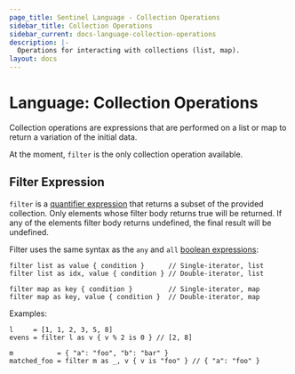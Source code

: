 ```yaml
---
page_title: Sentinel Language - Collection Operations
sidebar_title: Collection Operations
sidebar_current: docs-language-collection-operations
description: |-
  Operations for interacting with collections (list, map).
layout: docs
---
```


# Language: Collection Operations

Collection operations are expressions that are performed on a list or map to
return a variation of the initial data.

At the moment, `filter` is the only collection operation available.

## Filter Expression

`filter` is a [quantifier
expression](/sentinel/language/spec#quantifier-expressions-any-all-filter) that
returns a subset of the provided collection. Only elements whose filter body
returns true will be returned. If any of the elements filter body returns
undefined, the final result will be undefined.

Filter uses the same syntax as the `any` and `all` [boolean
expressions](/sentinel/language/boolexpr#any-all-expressions):

```sentinel
filter list as value { condition }      // Single-iterator, list
filter list as idx, value { condition } // Double-iterator, list

filter map as key { condition }         // Single-iterator, map
filter map as key, value { condition }  // Double-iterator, map
```

Examples:

```sentinel
l     = [1, 1, 2, 3, 5, 8]
evens = filter l as v { v % 2 is 0 } // [2, 8]

m           = { "a": "foo", "b": "bar" }
matched_foo = filter m as _, v { v is "foo" } // { "a": "foo" }
```

